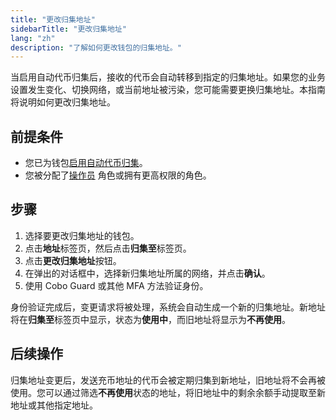```yaml
---
title: "更改归集地址"
sidebarTitle: "更改归集地址"
lang: "zh"
description: "了解如何更改钱包的归集地址。"
---
```


当启用自动代币归集后，接收的代币会自动转移到指定的归集地址。如果您的业务设置发生变化、切换网络，或当前地址被污染，您可能需要更换归集地址。本指南将说明如何更改归集地址。

## 前提条件

- 您已为钱包[启用自动代币归集](/zh/portal/enable-auto-sweep)。
- 您被分配了[操作员](/zh/portal/organization/roles-and-permissions) 角色或拥有更高权限的角色。

## 步骤

1. 选择要更改归集地址的钱包。
2. 点击**地址**标签页，然后点击**归集至**标签页。
3. 点击**更改归集地址**按钮。
4. 在弹出的对话框中，选择新归集地址所属的网络，并点击**确认**。
5. 使用 Cobo Guard 或其他 MFA 方法验证身份。

身份验证完成后，变更请求将被处理，系统会自动生成一个新的归集地址。新地址将在**归集至**标签页中显示，状态为**使用中**，而旧地址将显示为**不再使用**。

## 后续操作

归集地址变更后，发送充币地址的代币会被定期归集到新地址，旧地址将不会再被使用。您可以通过筛选**不再使用**状态的地址，将旧地址中的剩余余额手动提取至新地址或其他指定地址。